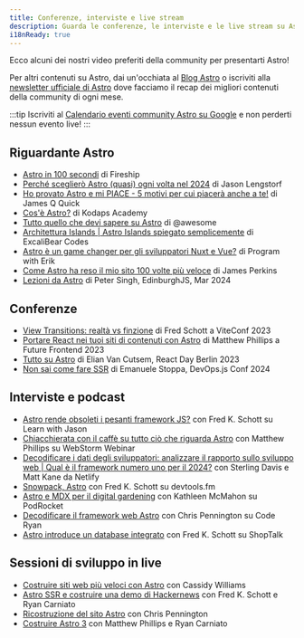 ```yaml
---
title: Conferenze, interviste e live stream  
description: Guarda le conferenze, le interviste e le live stream su Astro!
i18nReady: true
---
```



Ecco alcuni dei nostri video preferiti della community per presentarti Astro!

Per altri contenuti su Astro, dai un'occhiata al [Blog Astro](https://astro.build/blog/) o iscriviti alla [newsletter ufficiale di Astro](https://astro.build/newsletter/signup) dove facciamo il recap dei migliori contenuti della community di ogni mese. 

:::tip
Iscriviti al [Calendario eventi community Astro su Google](https://calendar.google.com/calendar/embed?src=c_g6re3u5gkl0mug3ktn1dibqhfk%40group.calendar.google.com) e non perderti nessun evento live!
:::

## Riguardante Astro

- [Astro in 100 secondi](https://www.youtube.com/watch?v=dsTXcSeAZq8) di Fireship
- [Perché sceglierò Astro (quasi) ogni volta nel 2024](https://www.youtube.com/watch?v=kssIEqSJeMI) di Jason Lengstorf
- [Ho provato Astro e mi PIACE - 5 motivi per cui piacerà anche a te!](https://www.youtube.com/watch?v=wND4lSml31A) di James Q Quick  
- [Cos'è Astro?](https://www.youtube.com/watch?v=oQDErNNzdwU) di Kodaps Academy
- [Tutto quello che devi sapere su Astro](https://www.youtube.com/watch?v=rRxuVOutmFQ) di @awesome  
- [Architettura Islands | Astro Islands spiegato semplicemente](https://www.youtube.com/watch?v=kwqlP6Pe0SI) di ExcaliBear Codes
- [Astro è un game changer per gli sviluppatori Nuxt e Vue?](https://www.youtube.com/watch?v=Sq7eKxPqfSo) di Program with Erik  
- [Come Astro ha reso il mio sito 100 volte più veloce](https://www.youtube.com/watch?v=cOxA3kMYtkM) di James Perkins
- [Lezioni da Astro](https://www.youtube.com/watch?v=G6S2RsDo1fI) di Peter Singh, EdinburghJS, Mar 2024

## Conferenze

- [View Transitions: realtà vs finzione](https://www.youtube.com/watch?v=iT-3amHK7tA&list=PLqGQbXn_GDmkOsHI7-Wrbv1GgAA4tJZhg&index=29) di Fred Schott a ViteConf 2023
- [Portare React nei tuoi siti di contenuti con Astro](https://www.youtube.com/watch?v=Fouws8iKPKQ) di Matthew Phillips a Future Frontend 2023  
- [Tutto su Astro](https://www.youtube.com/watch?v=WKXHFIulZ9g) di Elian Van Cutsem, React Day Berlin 2023
- [Non sai come fare SSR](https://portal.gitnation.org/contents/you-dont-know-how-to-ssr) di Emanuele Stoppa, DevOps.js Conf 2024

## Interviste e podcast

- [Astro rende obsoleti i pesanti framework JS?](https://www.youtube.com/watch?v=4Ohi9G-RCcE) con Fred K. Schott su Learn with Jason  
- [Chiacchierata con il caffè su tutto ciò che riguarda Astro](https://www.youtube.com/watch?v=3eyedOP83fw) con Matthew Phillips su WebStorm Webinar  
- [Decodificare i dati degli sviluppatori: analizzare il rapporto sullo sviluppo web | Qual è il framework numero uno per il 2024?](https://youtu.be/2vqIHyz6iKs?si=vLcyzm07teC6v7u5&t=1679) con Sterling Davis e Matt Kane da Netlify  
- [Snowpack, Astro](https://www.devtools.fm/episode/14) con Fred K. Schott su devtools.fm  
- [Astro e MDX per il digital gardening](https://podrocket.logrocket.com/astro-mdx-kathleen-mcmahon) con Kathleen McMahon su PodRocket  
- [Decodificare il framework web Astro](https://www.youtube.com/watch?v=4PKT8x78yOQ) con Chris Pennington su Code Ryan
- [Astro introduce un database integrato](https://shoptalkshow.com/607/) con Fred K. Schott su ShopTalk

## Sessioni di sviluppo in live

- [Costruire siti web più veloci con Astro](https://www.youtube.com/watch?v=0eka27P4Pr4) con Cassidy Williams  
- [Astro SSR e costruire una demo di Hackernews](https://www.youtube.com/watch?v=2ZEMb_H-LYE) con Fred K. Schott e Ryan Carniato  
- [Ricostruzione del sito Astro](https://www.youtube.com/watch?v=VDGEpachpwc) con Chris Pennington  
- [Costruire Astro 3](https://www.youtube.com/watch?v=2zhYwg_nBqQ) con Matthew Phillips e Ryan Carniato
